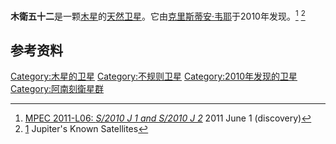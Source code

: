 {{Infobox Planet
| name = 木衛五十二
| bgcolour = #ffc0c0
| discovery = yes
| discoverer = 克里斯蒂安·韦耶
| discovered = 2010
| mean_orbit_radius = 20,307,150 km
| period = 588.82 天
| inclination = 150.4°
| eccentricity = 0.307
| physical_characteristics = yes
| mean_radius = ~0.5 km
}}
'''木衛五十二'''是一颗[[木星|木星]]的[[天然卫星|天然卫星]]。它由[[克里斯蒂安·韦耶|克里斯蒂安·韦耶]]于2010年发现。<ref>[http://www.minorplanetcenter.org/mpec/K11/K11L06.html MPEC 2011-L06: ''S/2010 J 1 and S/2010 J 2''] {{Wayback|url=http://www.minorplanetcenter.org/mpec/K11/K11L06.html |date=20160303172140 }} 2011 June 1 (discovery)</ref> <ref>[http://www.dtm.ciw.edu/users/sheppard/satellites/jupsatdata.html] {{Wayback|url=http://www.dtm.ciw.edu/users/sheppard/satellites/jupsatdata.html |date=20120601055342 }} Jupiter's Known Satellites</ref>

==参考资料==
{{reflist}}

{{木星的卫星}}

[[Category:木星的卫星|Category:木星的卫星]]
[[Category:不规则卫星|Category:不规则卫星]]
[[Category:2010年发现的卫星|Category:2010年发现的卫星]]
[[Category:阿南刻衛星群|Category:阿南刻衛星群]]